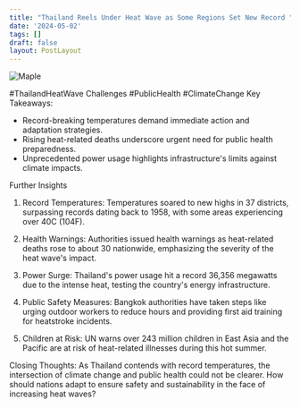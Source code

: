 ```yaml
---
title: "Thailand Reels Under Heat Wave as Some Regions Set New Record "
date: '2024-05-02'
tags: []
draft: false
layout: PostLayout
---
```


<div className="flex justify-center">
  <div className="my-1 w-full px-2 xl:my-1 xl:w-1/2 xl:px-2">
    <img src="https://willpolesa.pythonanywhere.com/static/podcast_thumbnails/thumbnail_recnNhwObSIpfuOt8.jpg" alt="Maple" className="mx-auto h-58 w-auto" />
  </div>
</div>

#ThailandHeatWave Challenges #PublicHealth #ClimateChange
Key Takeaways:
- Record-breaking temperatures demand immediate action and adaptation strategies.
- Rising heat-related deaths underscore urgent need for public health preparedness.
- Unprecedented power usage highlights infrastructure's limits against climate impacts.

Further Insights
1. Record Temperatures:
Temperatures soared to new highs in 37 districts, surpassing records dating back to 1958, with some areas experiencing over 40C (104F).

2. Health Warnings:
Authorities issued health warnings as heat-related deaths rose to about 30 nationwide, emphasizing the severity of the heat wave's impact.

3. Power Surge:
Thailand's power usage hit a record 36,356 megawatts due to the intense heat, testing the country's energy infrastructure.

4. Public Safety Measures:
Bangkok authorities have taken steps like urging outdoor workers to reduce hours and providing first aid training for heatstroke incidents.

5. Children at Risk:
UN warns over 243 million children in East Asia and the Pacific are at risk of heat-related illnesses during this hot summer.

Closing Thoughts:
As Thailand contends with record temperatures, the intersection of climate change and public health could not be clearer. How should nations adapt to ensure safety and sustainability in the face of increasing heat waves?
